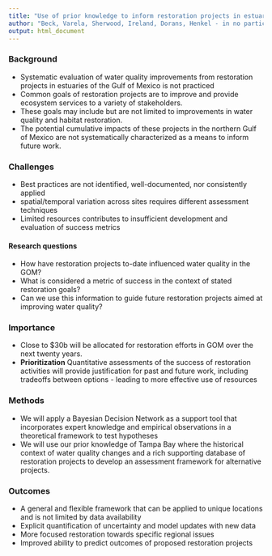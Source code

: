 ```yaml
---
title: "Use of prior knowledge to inform restoration projects in estuaries of GOM"
author: "Beck, Varela, Sherwood, Ireland, Dorans, Henkel - in no particular order"
output: html_document
---
```


### Background

* Systematic evaluation of water quality improvements from restoration projects in estuaries of the Gulf of Mexico is not practiced
* Common goals of restoration projects are to improve and provide ecosystem services to a variety of stakeholders. 
* These goals may include but are not limited to improvements in water quality and habitat restoration.
* The potential cumulative impacts of these projects in the northern Gulf of Mexico are not systematically characterized as a means to inform future work. 

### Challenges

* Best practices are not identified, well-documented, nor consistently applied
* spatial/temporal variation across sites requires different assessment techniques
* Limited resources contributes to insufficient development and evaluation of success metrics

#### Research questions

* How have restoration projects to-date influenced water quality in the GOM?
* What is considered a metric of success in the context of stated restoration goals? 
* Can we use this information to guide future restoration projects aimed at improving water quality?

### Importance

* Close to $30b will be allocated for restoration efforts in GOM over the next twenty years.
* **Prioritization** Quantitative assessments of the success of restoration activities will provide justification for past and future work, including tradeoffs between options - leading to more effective use of resources

### Methods

* We will apply a Bayesian Decision Network as a support tool that incorporates expert knowledge and empirical observations in a theoretical framework to test hypotheses
* We will use our prior knowledge of Tampa Bay where the historical context of water quality changes and a rich supporting database of restoration projects to develop an assessment framework for alternative projects. 

### Outcomes

* A general and flexible framework that can be applied to unique locations and is not limited by data availability
* Explicit quantification of uncertainty and model updates with new data
* More focused restoration towards specific regional issues
* Improved ability to predict outcomes of proposed restoration projects

